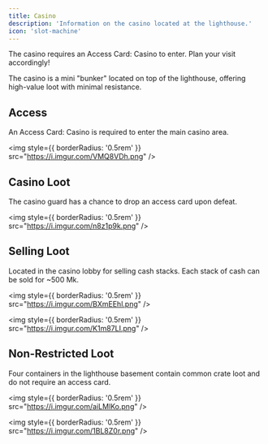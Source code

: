 ```yaml
---
title: Casino
description: 'Information on the casino located at the lighthouse.'
icon: 'slot-machine'
---
```


<Warning>
  The casino requires an Access Card: Casino to enter. Plan your visit accordingly!
</Warning>

The casino is a mini "bunker" located on top of the lighthouse, offering high-value loot with minimal resistance.

## Access

<Tip>
  An Access Card: Casino is required to enter the main casino area.
</Tip>

<img
  style={{ borderRadius: '0.5rem' }}
  src="https://i.imgur.com/VMQ8VDh.png"
/>

## Casino Loot

<Info>
  The casino guard has a chance to drop an access card upon defeat.
</Info>

<img
  style={{ borderRadius: '0.5rem' }}
  src="https://i.imgur.com/n8z1p9k.png"
/>

## Selling Loot

<CardGroup cols={2}>
  <Card title="Vendo-O Machine" icon="cash-register">
    Located in the casino lobby for selling cash stacks.
  </Card>
  <Card title="Cash Value" icon="coins">
    Each stack of cash can be sold for ~500 Mk.
  </Card>
</CardGroup>

<img
  style={{ borderRadius: '0.5rem' }}
  src="https://i.imgur.com/BXmEEhl.png"
/>

<img
  style={{ borderRadius: '0.5rem' }}
  src="https://i.imgur.com/K1m87LI.png"
/>

## Non-Restricted Loot

<Note>
  Four containers in the lighthouse basement contain common crate loot and do not require an access card.
</Note>

<img
  style={{ borderRadius: '0.5rem' }}
  src="https://i.imgur.com/aiLMlKo.png"
/>

<img
  style={{ borderRadius: '0.5rem' }}
  src="https://i.imgur.com/1BL8Z0r.png"
/>